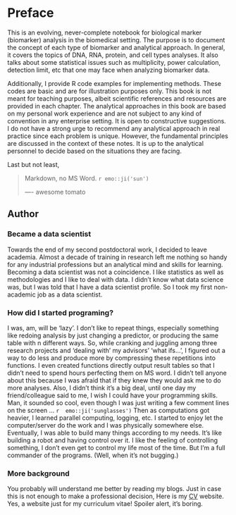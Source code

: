 # Preface {-}

This is an evolving, never-complete notebook for biological marker (biomarker) analysis in the
biomedical setting. The purpose is to document the concept of each type of
biomarker and analytical approach. In general, it covers the topics of DNA, RNA, protein, and cell types analyses. It also talks about some statistical issues such as multiplicity, power calculation, detection limit, etc that one may face when analyzing biomarker data.

Additionally, I provide R code examples for implementing methods. These codes are basic and
are for illustration purposes only. This book is not meant for teaching purposes, albeit scientific
references and resources are provided in each chapter. The analytical approaches in this book are based on my personal work experience and are not subject to any kind of convention in any enterprise setting. It is open to constructive suggestions. I do not have a strong urge to recommend any analytical approach in real practice since each problem is unique. However, the fundamental principles are discussed in the context of these notes. It is up to the analytical personnel to decide based on the situations they are facing.



Last but not least,

> Markdown, no MS Word. `r emo::ji('sun')`
>
> ---- awesome tomato

## Author {-}

### Became a data scientist {-}

Towards the end of my second postdoctoral work, I decided to leave academia. Almost a decade of training in research left me nothing so handy for any industrial professions but an analytical mind and skills for learning.  Becoming a data scientist was not a coincidence. I like statistics as well as methodologies and I like to deal with data. I didn't know what data science was, but I was told that I have a data scientist profile. So I took my first non-academic job as a data scientist.


### How did I started programing? {-}

I was, am, will be 'lazy'. I don't like to repeat things, especially something like redoing analysis by just changing a predictor, or producing the same table with n different ways. So, while cranking and juggling among three research projects and 'dealing with' my advisors' 'what ifs...', I figured out a way to do less and produce more by compressing these repetitions into functions. I even created functions directly output result tables so that I didn't need to spend hours perfecting them on MS word.  I didn't tell anyone about this because I was afraid that if they knew they would ask me to do more analyses. Also, I didn't think it's a big deal, until one day my friend/colleague said to me, I wish I could have your programming skills. Man, it sounded so cool, even though I was just writing a few comment lines on the screen ... `r  emo::ji('sunglasses')  ` Then as computations got heavier, I learned parallel computing, logging, etc. I started to enjoy let the computer/server do the work and I was physically somewhere else. Eventually, I was able to build many things according to my needs. It's like building a robot and having control over it. I like the feeling of controlling something, I don't even get to control my life most of the time. But I'm a full commander of the programs. (Well, when it's not bugging.)

### More background {-}

You probably will understand me better by reading my blogs. Just in case this is not enough to make a professional decision, Here is my [CV](https://awesometomato.shinyapps.io/web_cv/) website. Yes, a website just for my curriculum vitae! Spoiler alert, it's boring.
